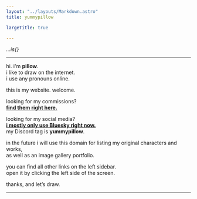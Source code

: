 ```yaml
---
layout: "../layouts/Markdown.astro"
title: yummypillow

largeTitle: true

---
```



<span id="ticker">*...is{}**<RandomTicker client:only="svelte"/>***</span>
___

hi. i'm **pillow**.  
i like to draw on the internet.  
i use any pronouns online.

this is my website. welcome.

looking for my commissions?  
[**find them right here.**](https://artistree.io/yummypillow " ")

looking for my social media?  
[**i mostly only use Bluesky right now.**](https://bsky.app/profile/yummypillow.art ' ')  
my Discord tag is **yummypillow**.

in the future i will use this domain for listing my original characters and works,  
as well as an image gallery portfolio.

you can find all other links on the left sidebar.  
open it by clicking the left side of the screen.

thanks, and let’s draw.

___

<Buttons />
